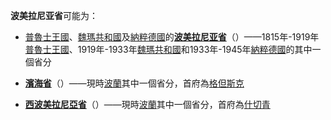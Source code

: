 '''波美拉尼亚省'''可能为：

*[[普魯士王國|普魯士王國]]、[[魏瑪共和國|魏瑪共和國]]及[[納粹德國|納粹德國]]的'''[[波美拉尼亚省_(普鲁士)|波美拉尼亚省]]'''（{{lang-de|Provinz Pommern}}）——1815年-1919年[[普魯士王國|普魯士王國]]、1919年-1933年[[魏瑪共和國|魏瑪共和國]]和1933年-1945年[[納粹德國|納粹德國]]的其中一個省分

*'''[[濱海省_(波蘭)|濱海省]]'''（{{lang-pl|Województwo pomorskie}}）——現時[[波蘭|波蘭]]其中一個省分，首府為[[格但斯克|格但斯克]]

*'''[[西波美拉尼亞省|西波美拉尼亞省]]'''（{{lang-pl|Województwo zachodniopomorskie}}）——現時[[波蘭|波蘭]]其中一個省分，首府為[[什切青|什切青]]

{{Disambiguation|Cat=六字行政区译名消歧义}}